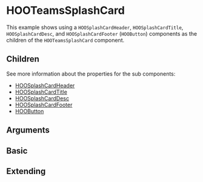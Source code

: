 
<Meta of={HooTeamsSplashCardStories} />

# HOOTeamsSplashCard

This example shows using a `HOOSplashCardHeader`, `HOOSplashCardTitle`, `HOOSplashCardDesc`, and `HOOSplashCardFooter` (`HOOButton`) components as the children of the `HOOTeamsSplashCard` component.

## Children

See more information about the properties for the sub components:

* [HOOSplashCardHeader](?path=/docs/molecules-card-elements-hoosplashcardheader--basic)
* [HOOSplashCardTitle](?path=/docs/molecules-card-elements-hoosplashcardtitle--basic)
* [HOOSplashCardDesc](?path=/docs/molecules-card-elements-hoosplashcarddesc--basic)
* [HOOSplashCardFooter](?path=/docs/molecules-card-elements-hoosplashcardfooter--basic)
* [HOOButton](?path=/docs/atoms-buttons-hoobutton--primary)

## Arguments

<ArgTypes of={HOOTeamsSplashCard} />

## Basic

<Canvas of={HooTeamsSplashCardStories.Basic} />

## Extending

<Canvas of={HooTeamsSplashCardStories.Extending} />
